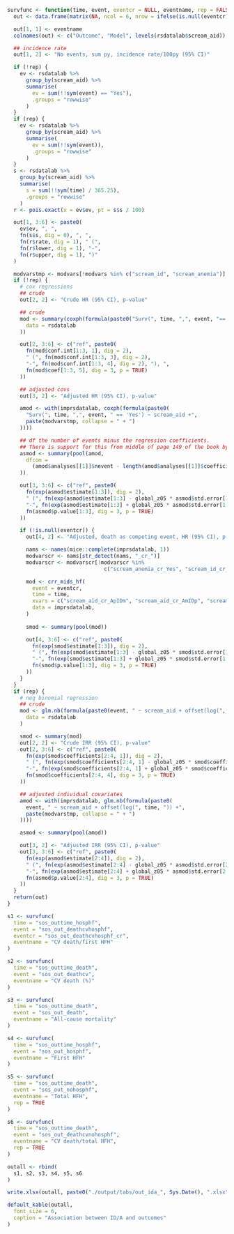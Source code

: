 ```r
survfunc <- function(time, event, eventcr = NULL, eventname, rep = FALSE) {
  out <- data.frame(matrix(NA, ncol = 6, nrow = ifelse(is.null(eventcr), 3, 4)))

  out[1, 1] <- eventname
  colnames(out) <- c("Outcome", "Model", levels(rsdatalab$scream_aid))

  ## incidence rate
  out[1, 2] <- "No events, sum py, incidence rate/100py (95% CI)"

  if (!rep) {
    ev <- rsdatalab %>%
      group_by(scream_aid) %>%
      summarise(
        ev = sum(!!sym(event) == "Yes"),
        .groups = "rowwise"
      )
  }
  if (rep) {
    ev <- rsdatalab %>%
      group_by(scream_aid) %>%
      summarise(
        ev = sum(!!sym(event)),
        .groups = "rowwise"
      )
  }
  s <- rsdatalab %>%
    group_by(scream_aid) %>%
    summarise(
      s = sum(!!sym(time) / 365.25),
      .groups = "rowwise"
    )
  r <- pois.exact(x = ev$ev, pt = s$s / 100)

  out[1, 3:6] <- paste0(
    ev$ev, ", ",
    fn(s$s, dig = 0), ", ",
    fn(r$rate, dig = 1), " (",
    fn(r$lower, dig = 1), "-",
    fn(r$upper, dig = 1), ")"
  )

  modvarstmp <- modvars[!modvars %in% c("scream_id", "scream_anemia")]
  if (!rep) {
    # cox regressions
    ## crude
    out[2, 2] <- "Crude HR (95% CI), p-value"

    ## crude
    mod <- summary(coxph(formula(paste0("Surv(", time, ",", event, "=='Yes') ~ scream_aid")),
      data = rsdatalab
    ))

    out[2, 3:6] <- c("ref", paste0(
      fn(mod$conf.int[1:3, 1], dig = 2),
      " (", fn(mod$conf.int[1:3, 3], dig = 2),
      "-", fn(mod$conf.int[1:3, 4], dig = 2), "), ",
      fn(mod$coef[1:3, 5], dig = 3, p = TRUE)
    ))

    ## adjusted covs
    out[3, 2] <- "Adjusted HR (95% CI), p-value"

    amod <- with(imprsdatalab, coxph(formula(paste0(
      "Surv(", time, ",", event, " == 'Yes') ~ scream_aid +",
      paste(modvarstmp, collapse = " + ")
    ))))

    ## df the number of events minus the regression coefficients.
    ## There is support for this from middle of page 149 of the book by Parmer & Machin (ISBN 0471936405)
    asmod <- summary(pool(amod,
      dfcom =
        (amod$analyses[[1]]$nevent - length(amod$analyses[[1]]$coefficients))
    ))

    out[3, 3:6] <- c("ref", paste0(
      fn(exp(asmod$estimate[1:3]), dig = 2),
      " (", fn(exp(asmod$estimate[1:3] - global_z05 * asmod$std.error[1:3]), dig = 2),
      "-", fn(exp(asmod$estimate[1:3] + global_z05 * asmod$std.error[1:3]), dig = 2), "), ",
      fn(asmod$p.value[1:3], dig = 3, p = TRUE)
    ))

    if (!is.null(eventcr)) {
      out[4, 2] <- "Adjusted, death as competing event, HR (95% CI), p-value"

      nams <- names(mice::complete(imprsdatalab, 1))
      modvarscr <- nams[str_detect(nams, "_cr_")]
      modvarscr <- modvarscr[!modvarscr %in% 
                               c("scream_anemia_cr_Yes", "scream_id_cr_Yes", "scream_aid_cr_ApIDm", "scream_aid_cr_AmIDp", "scream_aid_cr_ApIDp")]

      mod <- crr_mids_hf(
        event = eventcr,
        time = time,
        xvars = c("scream_aid_cr_ApIDm", "scream_aid_cr_AmIDp", "scream_aid_cr_ApIDp", modvarscr),
        data = imprsdatalab, 
      )
      
      smod <- summary(pool(mod))

      out[4, 3:6] <- c("ref", paste0(
        fn(exp(smod$estimate[1:3]), dig = 2),
        " (", fn(exp(smod$estimate[1:3] - global_z05 * smod$std.error[1:3]), dig = 2),
        "-", fn(exp(smod$estimate[1:3] + global_z05 * smod$std.error[1:3]), dig = 2), "), ",
        fn(smod$p.value[1:3], dig = 3, p = TRUE)
      ))
    }
  }
  if (rep) {
    # neg binomial regression
    ## crude
    mod <- glm.nb(formula(paste0(event, " ~ scream_aid + offset(log(", time, "))")),
      data = rsdatalab
    )

    smod <- summary(mod)
    out[2, 2] <- "Crude IRR (95% CI), p-value"
    out[2, 3:6] <- c("ref", paste0(
      fn(exp(smod$coefficients[2:4, 1]), dig = 2),
      " (", fn(exp(smod$coefficients[2:4, 1] - global_z05 * smod$coefficients[2:4, 2]), dig = 2),
      "-", fn(exp(smod$coefficients[2:4, 1] + global_z05 * smod$coefficients[2:4, 2]), dig = 2), "), ",
      fn(smod$coefficients[2:4, 4], dig = 3, p = TRUE)
    ))

    ## adjusted individual covariates
    amod <- with(imprsdatalab, glm.nb(formula(paste0(
      event, " ~ scream_aid + offset(log(", time, ")) +",
      paste(modvarstmp, collapse = " + ")
    ))))

    asmod <- summary(pool(amod))

    out[3, 2] <- "Adjusted IRR (95% CI), p-value"
    out[3, 3:6] <- c("ref", paste0(
      fn(exp(asmod$estimate[2:4]), dig = 2),
      " (", fn(exp(asmod$estimate[2:4] - global_z05 * asmod$std.error[2:4]), dig = 2),
      "-", fn(exp(asmod$estimate[2:4] + global_z05 * asmod$std.error[2:4]), dig = 2), "), ",
      fn(asmod$p.value[2:4], dig = 3, p = TRUE)
    ))
  }
  return(out)
}

s1 <- survfunc(
  time = "sos_outtime_hosphf",
  event = "sos_out_deathcvhosphf",
  eventcr = "sos_out_deathcvhosphf_cr",
  eventname = "CV death/first HFH"
)

s2 <- survfunc(
  time = "sos_outtime_death",
  event = "sos_out_deathcv",
  eventname = "CV death (%)"
)

s3 <- survfunc(
  time = "sos_outtime_death",
  event = "sos_out_death",
  eventname = "All-cause mortality"
)

s4 <- survfunc(
  time = "sos_outtime_hosphf",
  event = "sos_out_hosphf",
  eventname = "First HFH"
)

s5 <- survfunc(
  time = "sos_outtime_death",
  event = "sos_out_nohosphf",
  eventname = "Total HFH",
  rep = TRUE
)

s6 <- survfunc(
  time = "sos_outtime_death",
  event = "sos_out_deathcvnohosphf",
  eventname = "CV death/total HFH",
  rep = TRUE
)

outall <- rbind(
  s1, s2, s3, s4, s5, s6
)

write.xlsx(outall, paste0("./output/tabs/out_ida_", Sys.Date(), ".xlsx"), rowNames = FALSE, overwrite = TRUE)

default_kable(outall,
  font_size = 6,
  caption = "Association between ID/A and outcomes"
)
```
